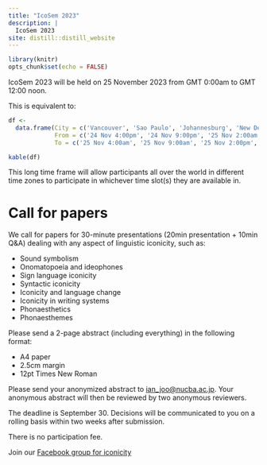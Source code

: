 ```yaml
---
title: "IcoSem 2023"
description: |
  IcoSem 2023
site: distill::distill_website
---
```


```r
library(knitr)
opts_chunk$set(echo = FALSE)
```

IcoSem 2023 will be held on 25 November 2023 from GMT 0:00am to GMT 12:00 noon.

This is equivalent to:

```r
df <- 
  data.frame(City = c('Vancouver', 'Sao Paulo', 'Johannesburg', 'New Delhi', 'Tokyo'),
             From = c('24 Nov 4:00pm', '24 Nov 9:00pm', '25 Nov 2:00am', '25 Nov 5:30am', '25 Nov 9:00am'),
             To = c('25 Nov 4:00am', '25 Nov 9:00am', '25 Nov 2:00pm', '25 Nov 5:30pm', '25 Nov 9:00pm'))

kable(df)
```

This long time frame will allow participants all over the world in different time zones to participate in whichever time slot(s) they are available in.

# Call for papers

We call for papers for 30-minute presentations (20min presentation + 10min Q&A) dealing with any aspect of linguistic iconicity, such as:

* Sound symbolism
* Onomatopoeia and ideophones
* Sign language iconicity
* Syntactic iconicity
* Iconicity and language change
* Iconicity in writing systems
* Phonaesthetics
* Phonaesthemes

Please send a 2-page abstract (including everything) in the following format:

* A4 paper
* 2.5cm margin
* 12pt Times New Roman

Please send your anonymized abstract to [ian_joo@nucba.ac.jp](mailto:ian_joo@nucba.ac.jp). Your anonymous abstract will then be reviewed by two anonymous reviewers.

The deadline is September 30. Decisions will be communicated to you on a rolling basis within two weeks after submission.

There is no participation fee.

Join our [Facebook group for iconicity](https://www.facebook.com/groups/lingicon)
